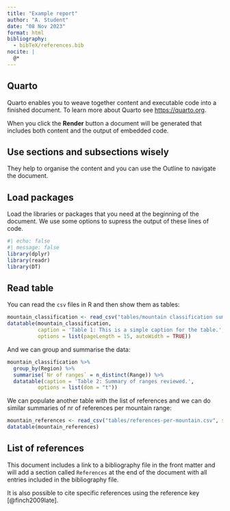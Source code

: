 ```yaml
---
title: "Example report"
author: "A. Student"
date: "08 Nov 2023"
format: html
bibliography: 
  - bibTeX/references.bib
nocite: |
  @*
---
```


## Quarto

Quarto enables you to weave together content and executable code into a finished document. To learn more about Quarto see <https://quarto.org>.

When you click the **Render** button a document will be generated that includes both content and the output of embedded code. 

## Use sections and subsections wisely

They help to organise the content and you can use the Outline to navigate the document.

## Load packages

Load the libraries or packages that you need at the beginning of the document. We use some options to supress the output of these lines of code.

```r
#| echo: false
#| message: false
library(dplyr)
library(readr)
library(DT)
```


## Read table

You can read the `csv` files in R and then show them as tables:

```r
mountain_classification <- read_csv("tables/mountain classification summary.csv", show_col_types = FALSE)
datatable(mountain_classification,
          caption = 'Table 1: This is a simple caption for the table.',
          options = list(pageLength = 15, autoWidth = TRUE))
```

And we can group and summarise the data:

```r
mountain_classification %>% 
  group_by(Region) %>%
  summarise(`Nr of ranges` = n_distinct(Range)) %>%
  datatable(caption = 'Table 2: Summary of ranges reviewed.',
          options = list(dom = "t"))
```


We can populate another table with the list of references and we can do similar summaries of nr of references per mountain range:

```r
mountain_references <- read_csv("tables/references-per-mountain.csv", show_col_types = FALSE)
datatable(mountain_references)
```


## List of references

This document includes a link to a bibliography file in the front matter and will add a section called `References` at the end of the document with all entries included in the bibliography file. 

It is also possible to cite specific references using the reference key [@finch2009late].

